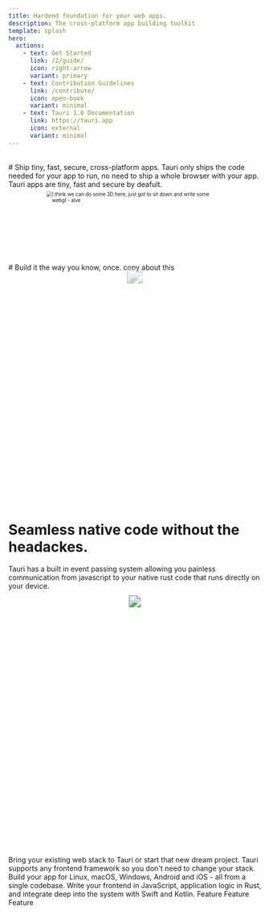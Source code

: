```yaml
---
title: Hardend foundation for your web apps.
description: The cross-platform app building toolkit
template: splash
hero:
  actions:
    - text: Get Started
      link: /2/guide/
      icon: right-arrow
      variant: primary
    - text: Contribution Guidelines
      link: /contribute/
      icon: open-book
      variant: minimal
    - text: Tauri 1.0 Documentation
      link: https://tauri.app
      icon: external
      variant: minimal
---
```



<div class="hero-bg">
<div class="bg-logo"></div>
  <div class="bg-grad"></div>
  <div class="bg-grad-red"></div>
</div>

<br/>
# Ship tiny, fast, secure, cross-platform apps.
Tauri only ships the code needed for your app to run, no need to ship a whole browser with your app. Tauri apps are tiny, fast and secure by deafult.

<div style="display:flex;justify-content:center;scale:0.7;margin-bottom:5rem;">
<img src="smol.svg" />
I think we can do some 3D here, just got to sit down and write some webgl - alve
</div>

<br/>
<br/>
# Build it the way you know, once.
copy about this
<br/>

<div style="display:flex;justify-content:center;scale:2;opacity:0.4;z-index:-10;margin-bottom:30rem;">
<img src="frameworks.svg" />
</div>

# Seamless native code without the headackes.
Tauri has a built in event passing system allowing you painless communication from javascript to your native rust code that runs directly on your device.

<div style="display:flex;justify-content:center;scale:1.5;margin-bottom:30rem;">
<img src="tauwry.svg" />
</div>
<br/>

<CardGrid stagger>
  <Card title="Frontend Independent" icon="rocket">
    Bring your existing web stack to Tauri or start that new dream project.
    Tauri supports any frontend framework so you don't need to change your
    stack.
  </Card>
  <Card title="Cross Platform" icon="rocket">
    Build your app for Linux, macOS, Windows, Android and iOS - all from a
    single codebase.
  </Card>
  <Card title="Inter-Process Communication" icon="rocket">
    Write your frontend in JavaScript, application logic in Rust, and integrate
    deep into the system with Swift and Kotlin.
  </Card>
  <Card title="Maximum Security" icon="rocket">
    Feature
  </Card>
  <Card title="Minimal Size" icon="rocket">
    Feature
  </Card>
  <Card title="Powered by Rust" icon="rocket">
    Feature
  </Card>
</CardGrid>
